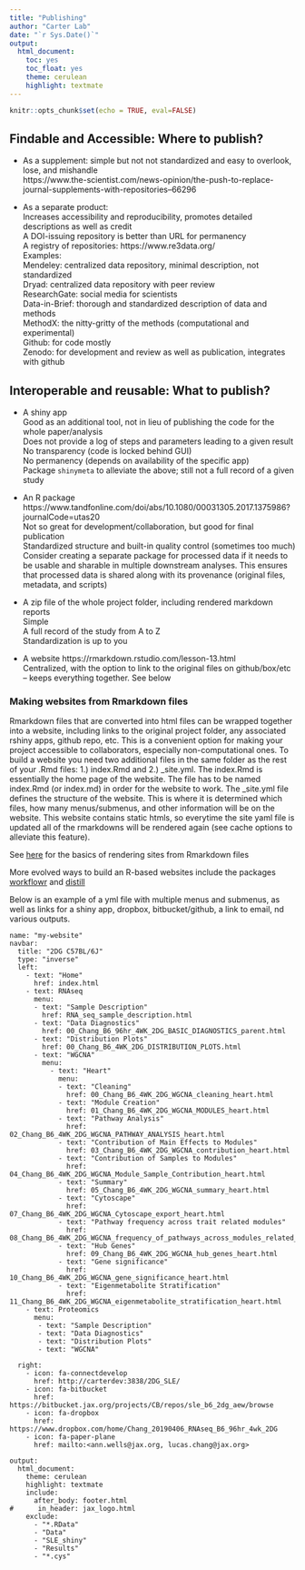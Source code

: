```yaml
---
title: "Publishing"
author: "Carter Lab"
date: "`r Sys.Date()`"
output:
  html_document:
    toc: yes
    toc_float: yes
    theme: cerulean
    highlight: textmate
---
```


```r
knitr::opts_chunk$set(echo = TRUE, eval=FALSE)
```

## Findable and Accessible: Where to publish?

* As a supplement: simple but not not standardized and easy to overlook, lose, and mishandle  
https://www.the-scientist.com/news-opinion/the-push-to-replace-journal-supplements-with-repositories--66296

* As a separate product:  
Increases accessibility and reproducibility, promotes detailed descriptions as well as credit  
  A DOI-issuing repository is better than URL for permanency  
  A registry of repositories: https://www.re3data.org/  
  Examples:  
    Mendeley: centralized data repository, minimal description, not standardized  
    Dryad: centralized data repository with peer review  
    ResearchGate: social media for scientists  
    Data-in-Brief: thorough and standardized description of data and methods  
    MethodX: the nitty-gritty of the methods (computational and experimental)  
    Github: for code mostly  
    Zenodo: for development and review as well as publication, integrates with github  

## Interoperable and reusable: What to publish?

* A shiny app  
  Good as an additional tool, not in lieu of publishing the code for the whole paper/analysis  
  Does not provide a log of steps and parameters leading to a given result  
  No transparency (code is locked behind GUI)  
  No permanency (depends on availability of the specific app)  
  Package ```shinymeta``` to alleviate the above; still not a full record of a given study  

* An R package 	
  https://www.tandfonline.com/doi/abs/10.1080/00031305.2017.1375986?journalCode=utas20   
  Not so great for development/collaboration, but good for final publication  
  Standardized structure and built-in quality control (sometimes too much)  
  Consider creating a separate package for processed data if it needs to be usable and sharable in multiple downstream analyses. This ensures that processed data is shared along with its provenance (original files, metadata, and scripts)

* A zip file of the whole project folder, including rendered markdown reports  
  Simple  
  A full record of the study from A to Z  
  Standardization is up to you

* A website	https://rmarkdown.rstudio.com/lesson-13.html  
  Centralized, with the option to link to the original files on github/box/etc – keeps everything together. See below

### Making websites from Rmarkdown files

Rmarkdown files that are converted into html files can be wrapped together into a website, including links to the original project folder, any associated rshiny apps, github repo, etc. This is a convenient option for making your project accessible to collaborators, especially non-computational ones. To build a website you need two additional files in the same folder as the rest of your .Rmd files: 1.) index.Rmd and 2.) _site.yml. The index.Rmd is essentially the home page of the website. The file has to be named index.Rmd (or index.md) in order for the website to work. The _site.yml file defines the structure of the website. This is where it is determined which files, how many menus/submenus, and other information will be on the website. This website contains static htmls, so everytime the site yaml file is updated all of the rmarkdowns will be rendered again (see cache options to alleviate this feature).

See [here](https://bookdown.org/yihui/rmarkdown/rmarkdown-site.html
) for the basics of rendering sites from Rmarkdown files

More evolved ways to build an R-based websites include the packages [workflowr](https://jdblischak.github.io/workflowr/index.html) and [distill](https://rstudio.github.io/distill/)

Below is an example of a yml file with multiple menus and submenus, as well as links for a shiny app, dropbox, bitbucket/github, a link to email, nd various outputs.

```
name: "my-website"
navbar:
  title: "2DG C57BL/6J"
  type: "inverse"
  left:
    - text: "Home"
      href: index.html
    - text: RNAseq
      menu:
      - text: "Sample Description"
        href: RNA_seq_sample_description.html
      - text: "Data Diagnostics"
        href: 00_Chang_B6_96hr_4WK_2DG_BASIC_DIAGNOSTICS_parent.html
      - text: "Distribution Plots"
        href: 00_Chang_B6_4WK_2DG_DISTRIBUTION_PLOTS.html
      - text: "WGCNA"
        menu:
          - text: "Heart"
            menu:
            - text: "Cleaning"
              href: 00_Chang_B6_4WK_2DG_WGCNA_cleaning_heart.html
            - text: "Module Creation"
              href: 01_Chang_B6_4WK_2DG_WGCNA_MODULES_heart.html
            - text: "Pathway Analysis"
              href: 02_Chang_B6_4WK_2DG_WGCNA_PATHWAY_ANALYSIS_heart.html 
            - text: "Contribution of Main Effects to Modules"
              href: 03_Chang_B6_4WK_2DG_WGCNA_contribution_heart.html
            - text: "Contribution of Samples to Modules"
              href: 04_Chang_B6_4WK_2DG_WGCNA_Module_Sample_Contribution_heart.html
            - text: "Summary"
              href: 05_Chang_B6_4WK_2DG_WGCNA_summary_heart.html
            - text: "Cytoscape"
              href: 07_Chang_B6_4WK_2DG_WGCNA_Cytoscape_export_heart.html
            - text: "Pathway frequency across trait related modules"
              href: 08_Chang_B6_4WK_2DG_WGCNA_frequency_of_pathways_across_modules_related_to_traits_heart.html
            - text: "Hub Genes"
              href: 09_Chang_B6_4WK_2DG_WGCNA_hub_genes_heart.html
            - text: "Gene significance"
              href: 10_Chang_B6_4WK_2DG_WGCNA_gene_significance_heart.html
            - text: "Eigenmetabolite Stratification"
              href: 11_Chang_B6_4WK_2DG_WGCNA_eigenmetabolite_stratification_heart.html
    - text: Proteomics
      menu:
       - text: "Sample Description"
       - text: "Data Diagnostics"
       - text: "Distribution Plots"
       - text: "WGCNA"

  right:
    - icon: fa-connectdevelop
      href: http://carterdev:3838/2DG_SLE/
    - icon: fa-bitbucket
      href: https://bitbucket.jax.org/projects/CB/repos/sle_b6_2dg_aew/browse
    - icon: fa-dropbox
      href: https://www.dropbox.com/home/Chang_20190406_RNAseq_B6_96hr_4wk_2DG
    - icon: fa-paper-plane
      href: mailto:<ann.wells@jax.org, lucas.chang@jax.org>
      
output:
  html_document:
    theme: cerulean
    highlight: textmate
    include:
      after_body: footer.html
#      in_header: jax_logo.html
    exclude:
      - "*.RData"
      - "Data"
      - "SLE_shiny"
      - "Results"
      - "*.cys"
```